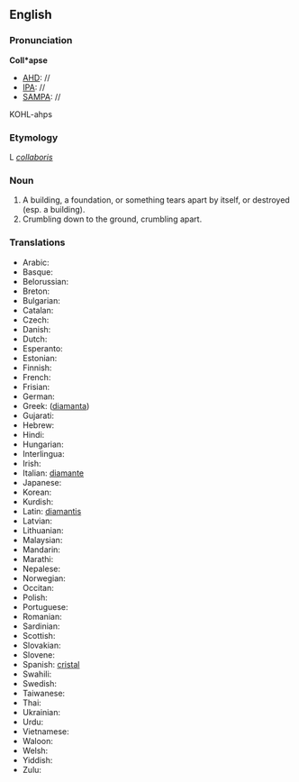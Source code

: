 ==English==
===Pronunciation===
'''Coll*apse'''
*[[AHD]]: //
*[[IPA]]: //
*[[SAMPA]]: //
KOHL-ahps

===Etymology===

L ''[[collaboris]]''
===Noun===
#A building, a foundation, or something tears apart by itself, or destroyed (esp. a building).
#Crumbling down to the ground, crumbling apart.
===Translations===
*Arabic:
*Basque:
*Belorussian:
*Breton:
*Bulgarian:
*Catalan:
*Czech:
*Danish:
*Dutch:
*Esperanto:
*Estonian:
*Finnish:
*French:
*Frisian:
*German:
*Greek: ([[diamanta]])
*Gujarati:
*Hebrew:
*Hindi:
*Hungarian:
*Interlingua:
*Irish:
*Italian: [[diamante]]
*Japanese:
*Korean:
*Kurdish:
*Latin: [[diamantis]]
*Latvian:
*Lithuanian:
*Malaysian:
*Mandarin:
*Marathi:
*Nepalese:
*Norwegian:
*Occitan:
*Polish:
*Portuguese:
*Romanian:
*Sardinian:
*Scottish:
*Slovakian:
*Slovene:
*Spanish: [[cristal]]
*Swahili:
*Swedish:
*Taiwanese:
*Thai:
*Ukrainian:
*Urdu:
*Vietnamese:
*Waloon:
*Welsh:
*Yiddish:
*Zulu:
